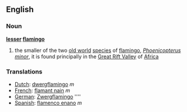 ==English==
===Noun===
'''[[lesser]] [[flamingo]]'''
{{wikipedia}}
# the smaller of the two [[old world]] [[species]] of [[flamingo]], ''[[Phoenicopterus minor]]'', it is found principally in the [[Great Rift Valley]] of [[Africa]]

===Translations===
*[[Dutch]]: [[dwergflamingo]] ''m''
*[[French]]: [[flamant nain]] ''m''
*[[German]]: [[Zwergflamingo]] ''''
*[[Spanish]]: [[flamenco enano]] ''m''